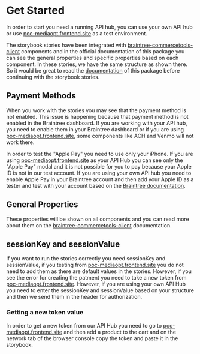 
<Meta title="Welcome" />

# Get Started

In order to start you need a running API hub, you can use your own API hub or use [poc-mediaopt.frontend.site](https://poc-mediaopt.frontend.site/) as a test environment.

The storybook stories have been integrated with [braintree-commercetools-client](https://www.npmjs.com/package/braintree-commercetools-client) components and in the official documentation of this package you can see the general properties and specific properties based on each component. In these stories, we have the same structure as shown there. So it would be great to read the [documentation](https://www.npmjs.com/package/braintree-commercetools-client) of this package before continuing with the storybook stories.

## Payment Methods

When you work with the stories you may see that the payment method is not enabled. This issue is happening because that payment method is not enabled in the Braintree dashboard. If you are working with your API hub, you need to enable them in your Braintree dashboard or if you are using [poc-mediaopt.frontend.site](https://poc-mediaopt.frontend.site/), some components like ACH and Venmo will not work there.

In order to test the "Apple Pay" you need to use only your iPhone. If you are using [poc-mediaopt.frontend.site](https://poc-mediaopt.frontend.site/) as your API Hub you can see only the "Apple Pay" modal and it is not possible for you to pay because your Apple ID is not in our test account. If you are using your own API hub you need to enable Apple Pay in your Braintree account and then add your Apple ID as a tester and test with your account based on the [Braintree documentation](https://developer.paypal.com/braintree/docs/guides/apple-pay/overview).

## General Properties

These properties will be shown on all components and you can read more about them on the [braintree-commercetools-client](https://www.npmjs.com/package/braintree-commercetools-client) documentation.

## sessionKey and sessionValue

If you want to run the stories correctly you need sessionKey and sessionValue, if you testing from [poc-mediaopt.frontend.site](https://poc-mediaopt.frontend.site/) you do not need to add them as there are default values in the stories. However, if you see the error for creating the patment you need to take a new token from [poc-mediaopt.frontend.site](https://poc-mediaopt.frontend.site/). However, if you are using your own API Hub you need to enter the sessionKey and sessionValue based on your structure and then we send them in the header for authorization.

### Getting a new token value

In order to get a new token from our API Hub you need to go to [poc-mediaopt.frontend.site](https://poc-mediaopt.frontend.site/) and then add a product to the cart and on the network tab of the browser console copy the token and paste it in the storybook.
